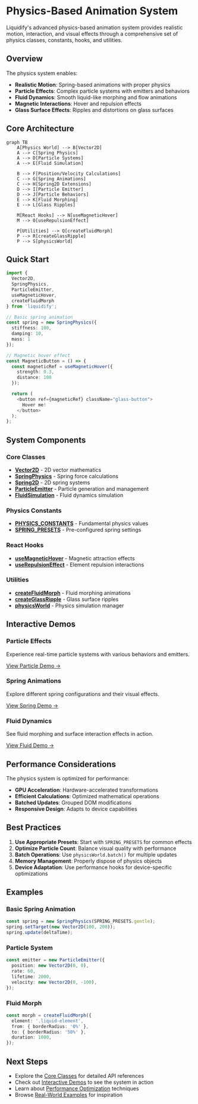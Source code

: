 # Physics-Based Animation System

Liquidify's advanced physics-based animation system provides realistic motion, interaction, and visual effects through a comprehensive set of physics classes, constants, hooks, and utilities.

## Overview

The physics system enables:

- **Realistic Motion**: Spring-based animations with proper physics
- **Particle Effects**: Complex particle systems with emitters and behaviors
- **Fluid Dynamics**: Smooth liquid-like morphing and flow animations
- **Magnetic Interactions**: Hover and repulsion effects
- **Glass Surface Effects**: Ripples and distortions on glass surfaces

## Core Architecture

```mermaid
graph TB
    A[Physics World] --> B[Vector2D]
    A --> C[Spring Physics]
    A --> D[Particle Systems]
    A --> E[Fluid Simulation]

    B --> F[Position/Velocity Calculations]
    C --> G[Spring Animations]
    C --> H[Spring2D Extensions]
    D --> I[Particle Emitter]
    D --> J[Particle Behaviors]
    E --> K[Fluid Morphing]
    E --> L[Glass Ripples]

    M[React Hooks] --> N[useMagneticHover]
    M --> O[useRepulsionEffect]

    P[Utilities] --> Q[createFluidMorph]
    P --> R[createGlassRipple]
    P --> S[physicsWorld]
```

## Quick Start

```typescript
import {
  Vector2D,
  SpringPhysics,
  ParticleEmitter,
  useMagneticHover,
  createFluidMorph
} from 'liquidify';

// Basic spring animation
const spring = new SpringPhysics({
  stiffness: 100,
  damping: 10,
  mass: 1
});

// Magnetic hover effect
const MagneticButton = () => {
  const magneticRef = useMagneticHover({
    strength: 0.3,
    distance: 100
  });

  return (
    <button ref={magneticRef} className="glass-button">
      Hover me!
    </button>
  );
};
```

## System Components

### Core Classes

- **[Vector2D](/physics-system/core-classes/vector2d)** - 2D vector mathematics
- **[SpringPhysics](/physics-system/core-classes/spring-physics)** - Spring force calculations
- **[Spring2D](/physics-system/core-classes/spring2d)** - 2D spring systems
- **[ParticleEmitter](/physics-system/core-classes/particle-emitter)** - Particle generation and management
- **[FluidSimulation](/physics-system/core-classes/fluid-simulation)** - Fluid dynamics simulation

### Physics Constants

- **[PHYSICS_CONSTANTS](/physics-system/constants/physics-constants)** - Fundamental physics values
- **[SPRING_PRESETS](/physics-system/constants/spring-presets)** - Pre-configured spring settings

### React Hooks

- **[useMagneticHover](/physics-system/hooks/use-magnetic-hover)** - Magnetic attraction effects
- **[useRepulsionEffect](/physics-system/hooks/use-repulsion-effect)** - Element repulsion interactions

### Utilities

- **[createFluidMorph](/physics-system/utilities/create-fluid-morph)** - Fluid morphing animations
- **[createGlassRipple](/physics-system/utilities/create-glass-ripple)** - Glass surface ripples
- **[physicsWorld](/physics-system/utilities/physics-world)** - Physics simulation manager

## Interactive Demos

### Particle Effects

Experience real-time particle systems with various behaviors and emitters.

[View Particle Demo →](/physics-system/demos/particle-effects)

### Spring Animations

Explore different spring configurations and their visual effects.

[View Spring Demo →](/physics-system/demos/spring-animations)

### Fluid Dynamics

See fluid morphing and surface interaction effects in action.

[View Fluid Demo →](/physics-system/demos/fluid-dynamics)

## Performance Considerations

The physics system is optimized for performance:

- **GPU Acceleration**: Hardware-accelerated transformations
- **Efficient Calculations**: Optimized mathematical operations
- **Batched Updates**: Grouped DOM modifications
- **Responsive Design**: Adapts to device capabilities

## Best Practices

1. **Use Appropriate Presets**: Start with `SPRING_PRESETS` for common effects
2. **Optimize Particle Count**: Balance visual quality with performance
3. **Batch Operations**: Use `physicsWorld.batch()` for multiple updates
4. **Memory Management**: Properly dispose of physics objects
5. **Device Adaptation**: Use performance hooks for device-specific optimizations

## Examples

### Basic Spring Animation

```typescript
const spring = new SpringPhysics(SPRING_PRESETS.gentle);
spring.setTarget(new Vector2D(100, 200));
spring.update(deltaTime);
```

### Particle System

```typescript
const emitter = new ParticleEmitter({
  position: new Vector2D(0, 0),
  rate: 60,
  lifetime: 2000,
  velocity: new Vector2D(0, -100),
});
```

### Fluid Morph

```typescript
const morph = createFluidMorph({
  element: '.liquid-element',
  from: { borderRadius: '0%' },
  to: { borderRadius: '50%' },
  duration: 1000,
});
```

## Next Steps

- Explore the [Core Classes](/physics-system/core-classes) for detailed API references
- Check out [Interactive Demos](/physics-system/demos) to see the system in action
- Learn about [Performance Optimization](/physics-system/performance) techniques
- Browse [Real-World Examples](/physics-system/examples) for inspiration
